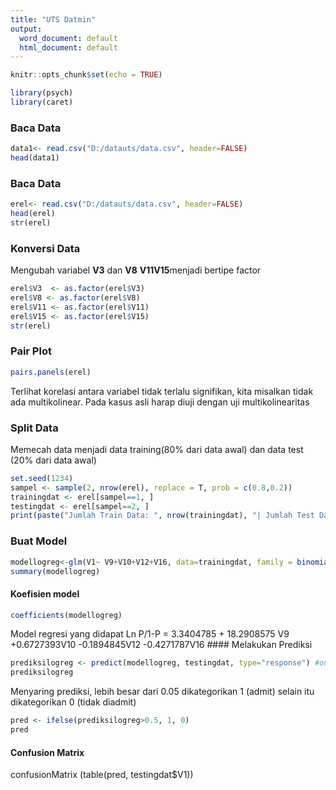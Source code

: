 ---
title: "UTS Datmin"
output:
  word_document: default
  html_document: default
---

```{r setup, include=FALSE}
knitr::opts_chunk$set(echo = TRUE)
```
```{r message=FALSE, warning=FALSE}
library(psych)
library(caret)
```
### Baca Data
```{r}
data1<- read.csv("D:/datauts/data.csv", header=FALSE)
head(data1)

```
### Baca Data
```{r}
erel<- read.csv("D:/datauts/data.csv", header=FALSE)
head(erel)
str(erel)

```
### Konversi Data
Mengubah variabel **V3** dan **V8** **V11****V15**menjadi bertipe factor
```{r}
erel$V3  <- as.factor(erel$V3)
erel$V8 <- as.factor(erel$V8)
erel$V11 <- as.factor(erel$V11)
erel$V15 <- as.factor(erel$V15)
str(erel)
```

### Pair Plot

```{r}
pairs.panels(erel)
```

Terlihat korelasi antara variabel tidak terlalu signifikan, kita misalkan tidak ada multikolinear. Pada kasus asli harap diuji dengan uji multikolinearitas


### Split Data
Memecah data menjadi data training(80% dari data awal) dan data test (20% dari data awal)
```{r}
set.seed(1234)
sampel <- sample(2, nrow(erel), replace = T, prob = c(0.8,0.2))
trainingdat <- erel[sampel==1, ]
testingdat <- erel[sampel==2, ]
print(paste("Jumlah Train Data: ", nrow(trainingdat), "| Jumlah Test Data: ", nrow(testingdat)))
```

### Buat Model

```{r}
modellogreg<-glm(V1~ V9+V10+V12+V16, data=trainingdat, family = binomial(link="logit"))
summary(modellogreg)
```

#### Koefisien model
```{r}
coefficients(modellogreg)
```
Model regresi yang didapat
Ln P/1-P = 3.3404785 +  18.2908575 V9 +0.6727393V10  -0.1894845V12  -0.4271787V16
#### Melakukan Prediksi

```{r}
prediksilogreg <- predict(modellogreg, testingdat, type="response") #output berupa peluang
prediksilogreg
```

Menyaring prediksi, lebih besar dari 0.05 dikategorikan 1 (admit) selain itu dikategorikan 0 (tidak diadmit)

```{r}
pred <- ifelse(prediksilogreg>0.5, 1, 0)
pred
```

#### Confusion Matrix
confusionMatrix (table(pred, testingdat$V1))

